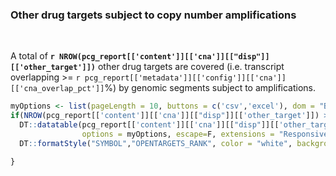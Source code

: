 ### Other drug targets subject to copy number amplifications

<br>

A total of __`r NROW(pcg_report[['content']][['cna']][["disp"]][['other_target']])`__ other drug targets are covered (i.e. transcript overlapping  >= `r pcg_report[['metadata']][['config']][['cna']][['cna_overlap_pct']]`%) by genomic segments subject to amplifications.

```r

myOptions <- list(pageLength = 10, buttons = c('csv','excel'), dom = "Bfrtip", scrollCollapse = T)
if(NROW(pcg_report[['content']][['cna']][["disp"]][['other_target']]) > 0){
  DT::datatable(pcg_report[['content']][['cna']][["disp"]][['other_target']], 
                options = myOptions, escape=F, extensions = "Responsive") |>
  DT::formatStyle("SYMBOL","OPENTARGETS_RANK", color = "white", backgroundColor = DT::styleInterval(pcg_report[['content']][['report_display_config']][['opentargets_rank']][['breaks']], pcg_report[['content']][['report_display_config']][['opentargets_rank']][['colors']]))

}
```

<br><br>
